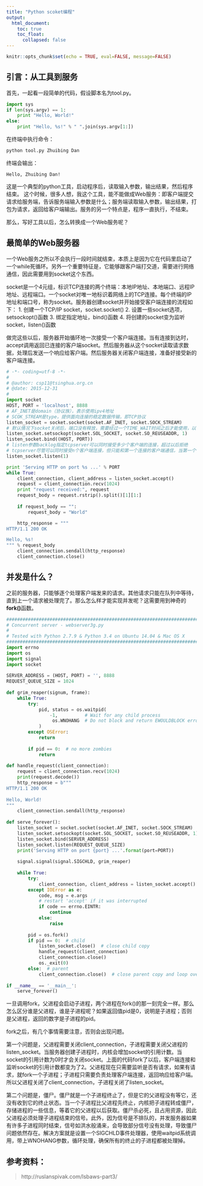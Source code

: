 ```yaml
---
title: "Python scoket编程"
output:
  html_document:
    toc: true
    toc_float: 
      collapsed: false
---
```


```r
knitr::opts_chunk$set(echo = TRUE, eval=FALSE, message=FALSE)
```

## 引言：从工具到服务

首先，一起看一段简单的代码，假设脚本名为tool.py。

``` python
import sys
if len(sys.argv) == 1:
    print "Hello, World!"
else:
    print "Hello, %s!" % " ".join(sys.argv[1:])
```

在终端中执行命令：

``` bash
python tool.py Zhuibing Dan
```

终端会输出：
``` text
Hello, Zhuibing Dan!
```

这是一个典型的python工具，启动程序后，读取输入参数，输出结果，然后程序结束。
这个时候，很多人想，我这个工具，能不能做成Web服务：即客户端提交请求给服务端，告诉服务端输入参数是什么；服务端读取输入参数，输出结果，打包为请求，返回给客户端输出。服务的另一个特点是，程序一直执行，不结束。

那么，写好工具以后，怎么转换成一个Web服务呢？

## 最简单的Web服务器
一个Web服务之所以不会执行一段时间就结束，本质上是因为它在代码里启动了一个while死循环。另外一个重要特征是，它能够跟客户端打交道，需要进行网络通信，因此需要用到socket这个东西。

socket是一个4元组，标识TCP连接的两个终端：本地IP地址、本地端口、远程IP地址、远程端口。一个socket对唯一地标识着网络上的TCP连接。每个终端的IP地址和端口号，称为socket。服务器创建socket并开始接受客户端连接的流程如下：
1. 创建一个TCP/IP socket，socket.socket()
2. 设置一些socket选项，setsockopt()函数
3. 绑定指定地址，bind()函数
4. 将创建的socket变为监听socket，listen()函数

做完这些以后，服务器开始循环地一次接受一个客户端连接。当有连接到达时，accept调用返回已连接的客户端socket。然后服务器从这个socket读取请求数据，处理后发送一个响应给客户端。然后服务器关闭客户端连接，准备好接受新的客户端连接。

``` python
# -*- coding=utf-8 -*-
#
# @author: csp11@tsinghua.org.cn
# @date: 2015-12-31
#
import socket
HOST, PORT = 'localhost', 8888
# AF_INET是domain（协议族），表示使用ipv4地址
# SCOK_STREAM是type，提供面向连接的稳定数据传输，即TCP协议
listen_socket = socket.socket(socket.AF_INET, socket.SOCK_STREAM)
# 默认情况下socket关闭后，端口没有释放，需要经过一个TIME_WAIT时间之后才能使用，以下方法实现端口的马上复用
listen_socket.setsockopt(socket.SOL_SOCKET, socket.SO_REUSEADDR, 1)
listen_socket.bind((HOST, PORT))
# listen参数backlog指定tcpserver可以同时接受多少个客户端的连接，超过以后拒绝
# tcpserver尽管可以同时接受n个客户端连接，但只能和第一个连接的客户端通信，当第一个tcp连接的客户端关闭后才能和第二个连接的客户端通信
listen_socket.listen(1)

print 'Serving HTTP on port %s ...' % PORT
while True:
	client_connection, client_address = listen_socket.accept()
	request = client_connection.recv(1024)
	print "request received:", request
	request_body = request.rstrip().split()[1][1:]
	
	if request_body == "":
		request_body = "World"

	http_response = """
HTTP/1.1 200 OK

Hello, %s!
""" % request_body
	client_connection.sendall(http_response)
	client_connection.close()
```
## 并发是什么？
之前的服务器，只能够逐个处理客户端发来的请求。其他请求只能在队列中等待，直到上一个请求被处理完了。那么怎么样才能实现并发呢？这需要用到神奇的**fork()**函数。

``` python
###########################################################################
# Concurrent server - webserver3g.py                                      #
#                                                                         #
# Tested with Python 2.7.9 & Python 3.4 on Ubuntu 14.04 & Mac OS X        #
###########################################################################
import errno
import os
import signal
import socket
 
SERVER_ADDRESS = (HOST, PORT) = '', 8888
REQUEST_QUEUE_SIZE = 1024
 
def grim_reaper(signum, frame):
    while True:
        try:
            pid, status = os.waitpid(
                -1,          # Wait for any child process
                 os.WNOHANG  # Do not block and return EWOULDBLOCK error
            )
        except OSError:
            return
 
        if pid == 0:  # no more zombies
            return
 
def handle_request(client_connection):
    request = client_connection.recv(1024)
    print(request.decode())
    http_response = b"""
HTTP/1.1 200 OK
 
Hello, World!
"""
    client_connection.sendall(http_response)
 
def serve_forever():
    listen_socket = socket.socket(socket.AF_INET, socket.SOCK_STREAM)
    listen_socket.setsockopt(socket.SOL_SOCKET, socket.SO_REUSEADDR, 1)
    listen_socket.bind(SERVER_ADDRESS)
    listen_socket.listen(REQUEST_QUEUE_SIZE)
    print('Serving HTTP on port {port} ...'.format(port=PORT))
 
    signal.signal(signal.SIGCHLD, grim_reaper)
 
    while True:
        try:
            client_connection, client_address = listen_socket.accept()
        except IOError as e:
            code, msg = e.args
            # restart 'accept' if it was interrupted
            if code == errno.EINTR:
                continue
            else:
                raise
 
        pid = os.fork()
        if pid == 0:  # child
            listen_socket.close()  # close child copy
            handle_request(client_connection)
            client_connection.close()
            os._exit(0)
        else:  # parent
            client_connection.close()  # close parent copy and loop over
 
if __name__ == '__main__':
    serve_forever()
```
一旦调用fork，父进程会启动子进程，两个进程在fork()的那一刻完全一样。那么怎么区分谁是父进程，谁是子进程呢？如果返回值pid是0，说明是子进程；否则是父进程，返回的数字是子进程的pid。

fork之后，有几个事情需要注意，否则会出现问题。

第一个问题是，父进程需要关闭client_connection，子进程需要关闭父进程的listen_socket。当服务器创建子进程时，内核会增加socket的引用计数。当socket的引用计数为0时才会关闭socket。上面的代码fork了以后，客户端连接和监听socket的引用计数都变为了2。父进程现在只需要监听是否有请求，如果有请求，就fork一个子进程；子进程只需要负责处理客户端连接，返回响应给客户端。所以父进程关闭了client_connection，子进程关闭了listen_socket。

第二个问题是，僵尸。僵尸就是一个子进程终止了，但是它的父进程没有等它，还没有收到它的终止状态。当一个子进程比父进程先终止，内核把子进程转成僵尸，存储进程的一些信息，等着它的父进程以后获取。僵尸杀必死，且占用资源，因此父进程必须处理子进程结束的信号。此外，因为信号是不排队的，并发服务器如果有许多子进程同时结束，信号如洪水般涌来，会导致部分信号没有处理，导致僵尸问题依然存在。解决方案就是设置一个SIGCHLD事件处理器，使用waitpid系统调用，带上WNOHANG参数，循环处理，确保所有的终止的子进程都被处理掉。

## 参考资料：
> http://ruslanspivak.com/lsbaws-part3/

